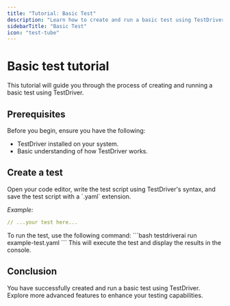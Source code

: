 ```yaml
---
title: "Tutorial: Basic Test"
description: "Learn how to create and run a basic test using TestDriver."
sidebarTitle: "Basic Test"
icon: "test-tube"
---
```


# Basic test tutorial

This tutorial will guide you through the process of creating and running a basic test using TestDriver.

## Prerequisites

Before you begin, ensure you have the following:

- TestDriver installed on your system.
- Basic understanding of how TestDriver works.

## Create a test

<Steps>
<Step title="Create a test">
Open your code editor, write the test script using TestDriver's syntax, and save the test script with a `.yaml` extension.

_Example:_

```yaml
// ...your test here...
```

</Step>
<Step title="Run the test">
To run the test, use the following command:
```bash
testdriverai run example-test.yaml
```
This will execute the test and display the results in the console.
</Step>
</Steps>

## Conclusion

You have successfully created and run a basic test using TestDriver. Explore more advanced features to enhance your testing capabilities.
